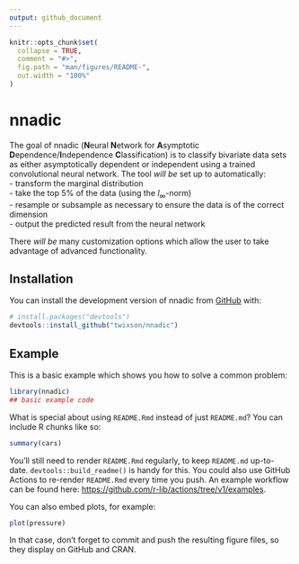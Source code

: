 ```yaml
---
output: github_document
---
```


<!-- README.md is generated from README.Rmd. Please edit that file -->

```r
knitr::opts_chunk$set(
  collapse = TRUE,
  comment = "#>",
  fig.path = "man/figures/README-",
  out.width = "100%"
)
```

# nnadic

<!-- badges: start -->
<!-- badges: end -->

The goal of nnadic (**N**eural **N**etwork for **A**symptotic **D**ependence/**I**ndependence **C**lassification) is to classify bivariate data sets as either asymptotically dependent or independent using a trained convolutional neural network. The tool *will be* set up to automatically:  
  - transform the marginal distribution  
  - take the top 5% of the data (using the $l_\infty$-norm)  
  - resample or subsample as necessary to ensure the data is of the correct dimension   
  - output the predicted result from the neural network  
  
There *will be* many customization options which allow the user to take advantage of advanced functionality. 

## Installation

You can install the development version of nnadic from [GitHub](https://github.com/) with:

``` r
# install.packages("devtools")
devtools::install_github("twixson/nnadic")
```

## Example

This is a basic example which shows you how to solve a common problem:

```r
library(nnadic)
## basic example code
```

What is special about using `README.Rmd` instead of just `README.md`? You can include R chunks like so:

```r
summary(cars)
```

You'll still need to render `README.Rmd` regularly, to keep `README.md` up-to-date. `devtools::build_readme()` is handy for this. You could also use GitHub Actions to re-render `README.Rmd` every time you push. An example workflow can be found here: <https://github.com/r-lib/actions/tree/v1/examples>.

You can also embed plots, for example:

```r
plot(pressure)
```

In that case, don't forget to commit and push the resulting figure files, so they display on GitHub and CRAN.
